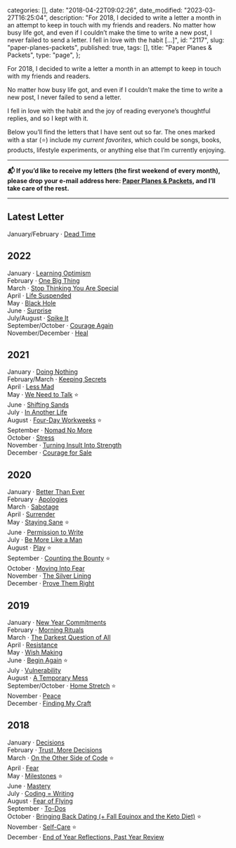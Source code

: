 
  categories: [],
  date: "2018-04-22T09:02:26",
  date_modified: "2023-03-27T16:25:04",
  description:
    "For 2018, I decided to write a letter a month in an attempt to keep in touch with my friends and readers. No matter how busy life got, and even if I couldn’t make the time to write a new post, I never failed to send a letter. I fell in love with the habit […]",
  id: "2117",
  slug: "paper-planes-packets",
  published: true,
  tags: [],
  title: "Paper Planes & Packets",
  type: "page",
};


For 2018, I decided to write a letter a month in an attempt to keep in touch with my friends and readers.

No matter how busy life got, and even if I couldn’t make the time to write a new post, I never failed to send a letter.

I fell in love with the habit and the joy of reading everyone’s thoughtful replies, and so I kept with it.

Below you’ll find the letters that I have sent out so far. The ones marked with a star (⭐️) include my _current favorites_, which could be songs, books, products, lifestyle experiments, or anything else that I’m currently enjoying.

---

**📬 If you’d like to receive my letters (the first weekend of every month), please drop your e-mail address here: [Paper Planes & Packets](http://eepurl.com/c6iLqr), and I’ll take care of the rest.**

---

## Latest Letter

January/February · [Dead Time](https://mirhamasala-lljx3txvm-mirhamasala.vercel.app/letters/dead-time-010223)

## 2022

January · [Learning Optimism](/letters/learning-optimism-0122/)\
February · [One Big Thing](/letters/one-big-thing-0222/)\
March · [Stop Thinking You Are Special](/letters/stop-thinking-you-are-special-0322/)\
April · [Life Suspended](/letters/life-suspended-0422/)\
May · [Black Hole](/letters/black-hole-0522/)\
June · [Surprise](/letters/surprise-0622/)\
July/August · [Spike It](/letters/spike-it-070822/)\
September/October · [Courage Again](https://mirhamasala.vercel.app/letters/courage-again-091022)\
November/December · [Heal](https://mirhamasala.vercel.app/letters/heal-111222)

## 2021

January · [Doing Nothing](/letters/doing-nothing-0121/)\
February/March · [Keeping Secrets](/letters/keeping-secrets-0221/)\
April · [Less Mad](/letters/less-mad-0421)\
May · [We Need to Talk](/letters/we-need-to-talk-0521) ⭐️\
June · [Shifting Sands](/letters/shifting-sands-0621)\
July · [In Another Life](/letters/in-another-life-0721)\
August · [Four-Day Workweeks](/letters/four-day-workweeks-0821) ⭐️\
September · [Nomad No More](/letters/nomad-no-more-0921)\
October · [Stress](/letters/stress-1021/)\
November · [Turning Insult Into Strength](/letters/turning-insult-into-strength-1121/)\
December · [Courage for Sale](/letters/courage-for-sale-1221/)

## 2020

January · [Better Than Ever](/letters/paper-planes-packets-0120/)\
February · [Apologies](/letters/paper-planes-packets-0220/)\
March · [Sabotage](/letters/paper-planes-packets-0320)\
April · [Surrender](/letters/paper-planes-packets-0420/)\
May · [Staying Sane](/letters/paper-planes-packets-0520/) ⭐️\
June · [Permission to Write](/letters/paper-planes-packets-0620/)\
July · [Be More Like a Man](/letters/paper-planes-packets-0720/)\
August · [Play](/letters/paper-planes-packets-0820/) ⭐️\
September · [Counting the Bounty](/letters/paper-planes-packets-0920) ⭐️\
October · [Moving Into Fear](/letters/paper-planes-packets-1020)\
November · [The Silver Lining](/letters/paper-planes-packets-1120)\
December · [Prove Them Right](/letters/paper-planes-packets-1220)

## 2019

January · [New Year Commitments](/letters/paper-planes-packets-0119/)\
February · [Morning Rituals](/letters/paper-planes-packets-0219/)\
March · [The Darkest Question of All](/letters/paper-planes-packets-0319/)\
April · [Resistance](/letters/paper-planes-packets-0419/)\
May · [Wish Making](/letters/paper-planes-packets-0519/)\
June · [Begin Again](/letters/paper-planes-packets-0619/) ⭐️\
July · [Vulnerability](/letters/paper-planes-packets-0719/)\
August · [A Temporary Mess](/letters/paper-planes-packets-0819/)\
September/October · [Home Stretch](/letters/paper-planes-packets-1019/) ⭐️\
November · [Peace](/letters/paper-planes-packets-1119/)\
December · [Finding My Craft](/letters/paper-planes-packets-0120/)

## 2018

January · [Decisions](/letters/paper-planes-packets-0118/)\
February · [Trust, More Decisions](/letters/paper-planes-packets-0218/)\
March · [On the Other Side of Code](/letters/paper-planes-packets-0318/) ⭐️\
April · [Fear](/letters/paper-planes-packets-0418/)\
May · [Milestones](/letters/paper-planes-packets-0518/) ⭐️\
June · [Mastery](/letters/paper-planes-packets-0618/)\
July · [Coding = Writing](/letters/paper-planes-packets-0718/)\
August · [Fear of Flying](/letters/0818/)\
September · [To-Dos](/letters/paper-planes-packets-0918/)\
October · [Bringing Back Dating (+ Fall Equinox and the Keto Diet)](/letters/paper-planes-packets-1018/) ⭐️\
November · [Self-Care](/letters/paper-planes-packets-1118/) ⭐️\
December · [End of Year Reflections, Past Year Review](/letters/paper-planes-packets-1218/)
